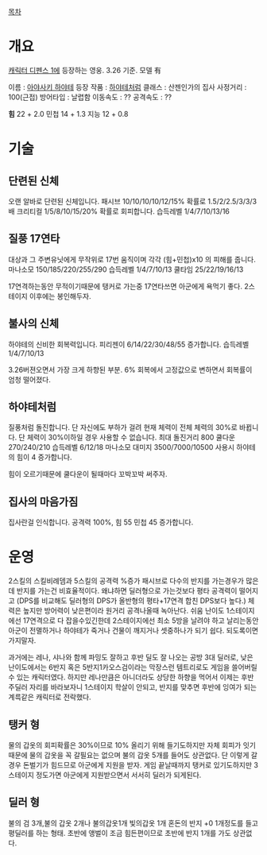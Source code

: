[[목차]]
= 개요 =
[[캐릭터 디펜스 1]]에 등장하는 영웅. 3.26 기준. 모델 有

이름 : [[아야사키 하야테]]
등장 작품 : [[하야테처럼]]
클래스 : 산젠인가의 집사
사정거리 : 100(근접)
방어타입 : 날렵함
이동속도 : ??
공격속도 : ??

'''힘''' 22 + 2.0
민첩 14 + 1.3
지능 12 + 0.8
= 기술 =
== 단련된 신체 ==
오랜 알바로 단련된 신체입니다. 패시브
10/10/10/10/12/15% 확률로 1.5/2/2.5/3/3/3배 크리티컬 1/5/8/10/15/20% 확률로 회피합니다.
습득레벨 1/4/7/10/13/16

== 질풍 17연타 ==
대상과 그 주변유닛에게 무작위로 17번 움직이며 각각 (힘+민첩)x10 의 피해를 줍니다.
마나소모 150/185/220/255/290
습득레벨 1/4/7/10/13
쿨타임 25/22/19/16/13

17연격하는동안 무적이기때문에 탱커로 가는중 17연타쓰면 아군에게 욕먹기 좋다.
2스테이지 이후에는 봉인해두자.
== 불사의 신체 ==
하야테의 신비한 회복력입니다.
피리젠이 6/14/22/30/48/55 증가합니다.
습득레벨 1/4/7/10/13

3.26버젼오면서 가장 크게 하향된 부분. 6% 회복에서 고정값으로 변하면서 회복률이 엄청 떨어졌다.
== 하야테처럼 ==
질풍처럼 돌진합니다. 단 자신에도 부하가 걸려 현재 체력이 전체 체력의 30%로 바뀝니다.
단 체력이 30%이하일 경우 사용할 수 없습니다.
최대 돌진거리  800 쿨다운 270/240/210
습득레벨 6/12/18 마나소모
대미지 3500/7000/10500
사용시 하야테의 힘이 4 증가합니다.

힘이 오르기때문에 쿨다운이 될때마다 꼬박꼬박 써주자.
== 집사의 마음가짐 ==
집사란걸 인식합니다.
공격력 100%, 힘 55 민첩 45 증가합니다.
= 운영 =
2스킬의 스킬비례뎀과 5스킬의 공격력 %증가 패시브로 다수의 반지를 가는경우가 많은데 반지를 가는건 비효율적이다.
왜냐하면  딜러형으로 가는것보다 평타 공격력이 떨어지고 (DPS를 비교해도 딜러형의 DPS가 올반형의 평타+17연격 합친 DPS보다 높다.) 체력은 높지만 방어력이 낮은편이라 원거리 공격나올때 녹아난다.
쉬움 난이도 1스테이지에선 17연격으로 다 잡을수있긴한데 2스테이지에선 최소 5방을 날려야 하고 날리는동안 아군이 전멸하거나 하야테가 죽거나 건물이 깨지거나 셋중하나가 되기 쉽다.
되도록이면 가지말자.

과거에는 레나, 샤나와 함께 파밍도 잘하고 후반 딜도 잘 나오는 공방 3대 딜러로, 낮은 난이도에서는 6반지 혹은 5반지1카오스검이라는 막장스런 템트리로도 게임을 쓸어버릴 수 있는 캐릭터였다. 하지만 레나만큼은 아니더라도 상당한 하향을 먹어서 이제는 후반 주딜러 자리를 바라보자니 1스테이지 학살이 안되고, 반지를 맞추면 후반에 잉여가 되는 계륵같은 캐릭터로 전락했다.
== 탱커 형 ==
물의 갑옷의 회피확률은 30%이므로 10% 올리기 위해 들기도하지만 자체 회피가 잇기때문에 물의 갑옷을 꼭 갈필요는 없으며 불의 갑옷 5개를 들어도 상관없다. 
단 이렇게 갈경우 돈벌기가 힘드므로 아군에게 지원을 받자.
게임 끝날때까지 탱커로 있기도하지만 3스테이지 정도가면 아군에게 지원받으면서 서서히 딜러가 되게된다.
== 딜러 형 ==
불의 검 3개,불의 갑옷 2개나 불의갑옷1개 빛의갑옷 1개 혼돈의 반지 +0  1개정도를 들고 평딜러를 하는 형태. 초반에 앵벌이 조금 힘든편이므로 초반에 반지 1개를 가도 상관없다. 
